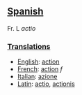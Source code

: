 ==[[Spanish]]== Fr. L ''actio''
===[[Translations]]===

*[[English]]: [[action]]
*[[French]]: [[action]] ''f''
*[[Italian]]: [[azione]]
*[[Latin]]: [[actio]], [[actionis]]
